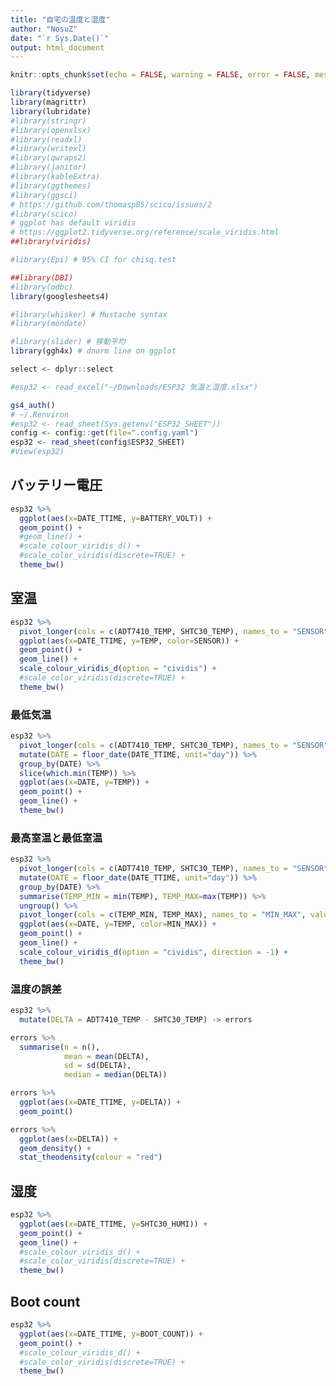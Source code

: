 ```yaml
---
title: "自宅の温度と湿度"
author: "NosuZ"
date: "`r Sys.Date()`"
output: html_document
---
```

```r
knitr::opts_chunk$set(echo = FALSE, warning = FALSE, error = FALSE, message = FALSE)
```

```r
library(tidyverse)
library(magrittr)
library(lubridate)
#library(stringr)
#library(openxlsx)
#library(readxl)
#library(writexl)
#library(qwraps2)
#library(janitor)
#library(kableExtra)
#library(ggthemes)
#library(ggsci)
# https://github.com/thomasp85/scico/issues/2
#library(scico)
# ggplot has default viridis
# https://ggplot2.tidyverse.org/reference/scale_viridis.html
##library(viridis)

#library(Epi) # 95% CI for chisq.test

##library(DBI)
#library(odbc)
library(googlesheets4)

#library(whisker) # Mustache syntax
#library(mondate)

#library(slider) # 移動平均
library(ggh4x) # dnorm line on ggplot

select <- dplyr::select

```

```r
#esp32 <- read_excel("~/Downloads/ESP32 気温と湿度.xlsx")

gs4_auth()
# ~/.Renviron
#esp32 <- read_sheet(Sys.getenv("ESP32_SHEET"))
config <- config::get(file=".config.yaml")
esp32 <- read_sheet(config$ESP32_SHEET)
#View(esp32)
```

## バッテリー電圧

```r
esp32 %>% 
  ggplot(aes(x=DATE_TTIME, y=BATTERY_VOLT)) +
  geom_point() + 
  #geom_line() +
  #scale_colour_viridis_d() + 
  #scale_color_viridis(discrete=TRUE) + 
  theme_bw()
```

## 室温

```r
esp32 %>% 
  pivot_longer(cols = c(ADT7410_TEMP, SHTC30_TEMP), names_to = "SENSOR", values_to = "TEMP") %>% 
  ggplot(aes(x=DATE_TTIME, y=TEMP, color=SENSOR)) +
  geom_point() + 
  geom_line() +
  scale_colour_viridis_d(option = "cividis") + 
  #scale_color_viridis(discrete=TRUE) + 
  theme_bw()
```

### 最低気温

```r
esp32 %>% 
  pivot_longer(cols = c(ADT7410_TEMP, SHTC30_TEMP), names_to = "SENSOR", values_to = "TEMP") %>%
  mutate(DATE = floor_date(DATE_TTIME, unit="day")) %>% 
  group_by(DATE) %>% 
  slice(which.min(TEMP)) %>% 
  ggplot(aes(x=DATE, y=TEMP)) +
  geom_point() + 
  geom_line() +
  theme_bw()

```

### 最高室温と最低室温

```r
esp32 %>% 
  pivot_longer(cols = c(ADT7410_TEMP, SHTC30_TEMP), names_to = "SENSOR", values_to = "TEMP") %>%
  mutate(DATE = floor_date(DATE_TTIME, unit="day")) %>% 
  group_by(DATE) %>% 
  summarise(TEMP_MIN = min(TEMP), TEMP_MAX=max(TEMP)) %>% 
  ungroup() %>% 
  pivot_longer(cols = c(TEMP_MIN, TEMP_MAX), names_to = "MIN_MAX", values_to = "TEMP") %>% 
  ggplot(aes(x=DATE, y=TEMP, color=MIN_MAX)) +
  geom_point() + 
  geom_line() +
  scale_colour_viridis_d(option = "cividis", direction = -1) + 
  theme_bw()

```


### 温度の誤差

```r
esp32 %>%
  mutate(DELTA = ADT7410_TEMP - SHTC30_TEMP) -> errors

errors %>% 
  summarise(n = n(),
            mean = mean(DELTA),
            sd = sd(DELTA),
            median = median(DELTA))

errors %>% 
  ggplot(aes(x=DATE_TTIME, y=DELTA)) +
  geom_point()

errors %>% 
  ggplot(aes(x=DELTA)) +
  geom_density() +
  stat_theodensity(colour = "red")

```

## 湿度

```r
esp32 %>% 
  ggplot(aes(x=DATE_TTIME, y=SHTC30_HUMI)) +
  geom_point() + 
  geom_line() +
  #scale_colour_viridis_d() + 
  #scale_color_viridis(discrete=TRUE) + 
  theme_bw()
```

## Boot count

```r
esp32 %>% 
  ggplot(aes(x=DATE_TTIME, y=BOOT_COUNT)) +
  geom_point() + 
  #scale_colour_viridis_d() + 
  #scale_color_viridis(discrete=TRUE) + 
  theme_bw()
```


